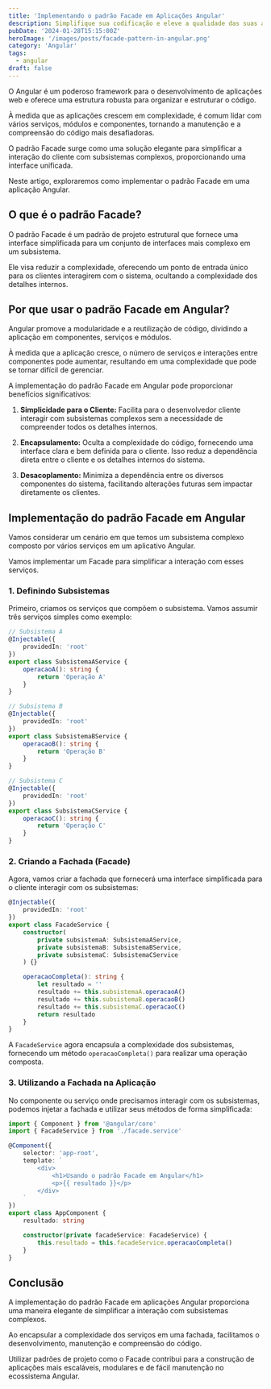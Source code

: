 ```yaml
---
title: 'Implementando o padrão Facade em Aplicações Angular'
description: Simplifique sua codificação e eleve a qualidade das suas aplicações em apenas alguns passos!
pubDate: '2024-01-28T15:15:00Z'
heroImage: '/images/posts/facade-pattern-in-angular.png'
category: 'Angular'
tags:
  - angular
draft: false
---
```


O Angular é um poderoso framework para o desenvolvimento de aplicações web e oferece uma estrutura robusta para organizar e estruturar o código.

À medida que as aplicações crescem em complexidade, é comum lidar com vários serviços, módulos e componentes, tornando a manutenção e a compreensão do código mais desafiadoras.

O padrão Facade surge como uma solução elegante para simplificar a interação do cliente com subsistemas complexos, proporcionando uma interface unificada.

Neste artigo, exploraremos como implementar o padrão Facade em uma aplicação Angular.

## O que é o padrão Facade?

O padrão Facade é um padrão de projeto estrutural que fornece uma interface simplificada para um conjunto de interfaces mais complexo em um subsistema.

Ele visa reduzir a complexidade, oferecendo um ponto de entrada único para os clientes interagirem com o sistema, ocultando a complexidade dos detalhes internos.

## Por que usar o padrão Facade em Angular?

Angular promove a modularidade e a reutilização de código, dividindo a aplicação em componentes, serviços e módulos.

À medida que a aplicação cresce, o número de serviços e interações entre componentes pode aumentar, resultando em uma complexidade que pode se tornar difícil de gerenciar.

A implementação do padrão Facade em Angular pode proporcionar benefícios significativos:

1. **Simplicidade para o Cliente:** Facilita para o desenvolvedor cliente interagir com subsistemas complexos sem a necessidade de compreender todos os detalhes internos.

2. **Encapsulamento:** Oculta a complexidade do código, fornecendo uma interface clara e bem definida para o cliente. Isso reduz a dependência direta entre o cliente e os detalhes internos do sistema.

3. **Desacoplamento:** Minimiza a dependência entre os diversos componentes do sistema, facilitando alterações futuras sem impactar diretamente os clientes.

## Implementação do padrão Facade em Angular

Vamos considerar um cenário em que temos um subsistema complexo composto por vários serviços em um aplicativo Angular.

Vamos implementar um Facade para simplificar a interação com esses serviços.

### 1. Definindo Subsistemas

Primeiro, criamos os serviços que compõem o subsistema. Vamos assumir três serviços simples como exemplo:

```typescript
// Subsistema A
@Injectable({
	providedIn: 'root'
})
export class SubsistemaAService {
	operacaoA(): string {
		return 'Operação A'
	}
}

// Subsistema B
@Injectable({
	providedIn: 'root'
})
export class SubsistemaBService {
	operacaoB(): string {
		return 'Operação B'
	}
}

// Subsistema C
@Injectable({
	providedIn: 'root'
})
export class SubsistemaCService {
	operacaoC(): string {
		return 'Operação C'
	}
}
```

### 2. Criando a Fachada (Facade)

Agora, vamos criar a fachada que fornecerá uma interface simplificada para o cliente interagir com os subsistemas:

```typescript
@Injectable({
	providedIn: 'root'
})
export class FacadeService {
	constructor(
		private subsistemaA: SubsistemaAService,
		private subsistemaB: SubsistemaBService,
		private subsistemaC: SubsistemaCService
	) {}

	operacaoCompleta(): string {
		let resultado = ''
		resultado += this.subsistemaA.operacaoA()
		resultado += this.subsistemaB.operacaoB()
		resultado += this.subsistemaC.operacaoC()
		return resultado
	}
}
```

A `FacadeService` agora encapsula a complexidade dos subsistemas, fornecendo um método `operacaoCompleta()` para realizar uma operação composta.

### 3. Utilizando a Fachada na Aplicação

No componente ou serviço onde precisamos interagir com os subsistemas, podemos injetar a fachada e utilizar seus métodos de forma simplificada:

```typescript
import { Component } from '@angular/core'
import { FacadeService } from './facade.service'

@Component({
	selector: 'app-root',
	template: `
		<div>
			<h1>Usando o padrão Facade em Angular</h1>
			<p>{{ resultado }}</p>
		</div>
	`
})
export class AppComponent {
	resultado: string

	constructor(private facadeService: FacadeService) {
		this.resultado = this.facadeService.operacaoCompleta()
	}
}
```

## Conclusão

A implementação do padrão Facade em aplicações Angular proporciona uma maneira elegante de simplificar a interação com subsistemas complexos.

Ao encapsular a complexidade dos serviços em uma fachada, facilitamos o desenvolvimento, manutenção e compreensão do código.

Utilizar padrões de projeto como o Facade contribui para a construção de aplicações mais escaláveis, modulares e de fácil manutenção no ecossistema Angular.

